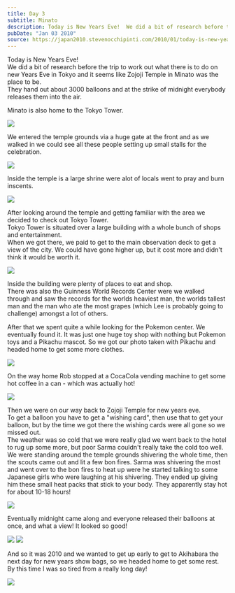 ```yaml
---
title: Day 3
subtitle: Minato
description: Today is New Years Eve!  We did a bit of research before the trip to work out what there is to do on new Years Eve in Tokyo and it seems lik...
pubDate: "Jan 03 2010"
source: https://japan2010.stevenocchipinti.com/2010/01/today-is-new-years-eve-we-did-bit-of.html
---
```



Today is New Years Eve!  
We did a bit of research before the trip to work out what there is to do on new Years Eve in Tokyo and it seems like Zojoji Temple in Minato was the place to be.  
They hand out about 3000 balloons and at the strike of midnight everybody releases them into the air.

Minato is also home to the Tokyo Tower.

<Img originalAspectRatio src="2009-japan/s0g2cz166mxjmkmrdahk.jpg" />

We entered the temple grounds via a huge gate at the front and as we walked in we could see all these people setting up small stalls for the celebration.

<Img originalAspectRatio src="2009-japan/auluryraaujckzed1ygb.jpg" />

Inside the temple is a large shrine were alot of locals went to pray and burn inscents.

<Img originalAspectRatio src="2009-japan/tvl5njxuq9nvi37x2hdo.jpg" />

After looking around the temple and getting familiar with the area we decided to check out Tokyo Tower.  
Tokyo Tower is situated over a large building with a whole bunch of shops and entertainment.  
When we got there, we paid to get to the main observation deck to get a view of the city. We could have gone higher up, but it cost more and didn't think it would be worth it.

<Img originalAspectRatio src="2009-japan/ojiuysmhhag9jpquynds.jpg" />

Inside the building were plenty of places to eat and shop.  
There was also the Guinness World Records Center were we walked through and saw the records for the worlds heaviest man, the worlds tallest man and the man who ate the most grapes (which Lee is probably going to challenge) amongst a lot of others.

After that we spent quite a while looking for the Pokemon center. We eventually found it. It was just one huge toy shop with nothing but Pokemon toys and a Pikachu mascot. So we got our photo taken with Pikachu and headed home to get some more clothes.

<Img originalAspectRatio src="2009-japan/gjum4m3urhktbfkwqcfe.jpg" />

On the way home Rob stopped at a CocaCola vending machine to get some hot coffee in a can - which was actually hot!

<Img src="2009-japan/roowb46zzvodiifvlrly.jpg" />

Then we were on our way back to Zojoji Temple for new years eve.  
To get a balloon you have to get a "wishing card", then use that to get your balloon, but by the time we got there the wishing cards were all gone so we missed out.  
The weather was so cold that we were really glad we went back to the hotel to rug up some more, but poor Sarma couldn't really take the cold too well.  
We were standing around the temple grounds shivering the whole time, then the scouts came out and lit a few bon fires. Sarma was shivering the most and went over to the bon fires to heat up were he started talking to some Japanese girls who were laughing at his shivering. They ended up giving him these small heat packs that stick to your body. They apparently stay hot for about 10-18 hours!

<Img originalAspectRatio src="2009-japan/pc4wdsvfwscsx059bltd.jpg" />

Eventually midnight came along and everyone released their balloons at once, and what a view! It looked so good!

<Grid>
  <Img src="2009-japan/sc4hey7l8ymidv0uqbq5.jpg" />
  <Img src="2009-japan/zemquc8nqaspltjw6fpa.jpg" />
</Grid>

And so it was 2010 and we wanted to get up early to get to Akihabara the next day for new years show bags, so we headed home to get some rest.  
By this time I was so tired from a really long day!

<Img originalAspectRatio src="2009-japan/upqvf0axhll84gdmkixr.jpg" />

